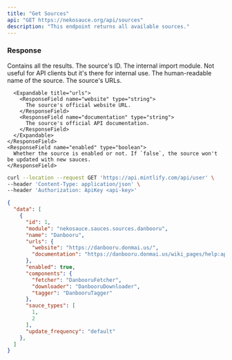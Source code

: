 ---
title: "Get Sources"
api: "GET https://nekosauce.org/api/sources"
description: "This endpoint returns all available sources."
---

### Response

<ResponseField name="data" type="array[object]">
  Contains all the results.

  <Expandable title="data">
    <ResponseField name="id" type="number">
      The source's ID.
    </ResponseField>
    <ResponseField name="module" type="string">
      The internal import module. Not useful for API clients but it's there for internal use.
    </ResponseField>
    <ResponseField name="name" type="string">
      The human-readable name of the source.
    </ResponseField>
    <ResponseField name="urls" type="object">
      The source's URLs.

      <Expandable title="urls">
        <ResponseField name="website" type="string">
          The source's official website URL.
        </ResponseField>
        <ResponseField name="documentation" type="string">
          The source's official API documentation.
        </ResponseField>
      </Expandable>
    </ResponseField>
    <ResponseField name="enabled" type="boolean">
      Whether the source is enabled or not. If `false`, the source won't be updated with new sauces.
    </ResponseField>
  </Expandable>
</ResponseField>


<RequestExample>

```bash Example Request
curl --location --request GET 'https://api.mintlify.com/api/user' \
--header 'Content-Type: application/json' \
--header 'Authorization: ApiKey <api-key>'
```

</RequestExample>

<ResponseExample>

```json Response
{
  "data": [
    {
      "id": 1,
      "module": "nekosauce.sauces.sources.danbooru",
      "name": "Danbooru",
      "urls": {
        "website": "https://danbooru.donmai.us/",
        "documentation": "https://danbooru.donmai.us/wiki_pages/help:api"
      },
      "enabled": true,
      "components": {
        "fetcher": "DanbooruFetcher",
        "downloader": "DanbooruDownloader",
        "tagger": "DanbooruTagger"
      },
      "sauce_types": [
        1,
        2
      ],
      "update_frequency": "default"
    },
  ]
}
```

</ResponseExample>
